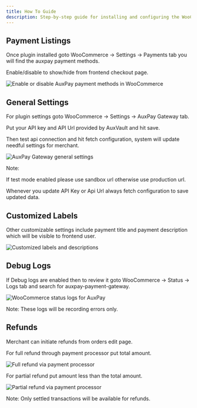 ```yaml
---
title: How To Guide
description: Step-by-step guide for installing and configuring the WooCommerce plugin.
---
```


## Payment Listings

Once plugin installed goto WooCommerce -> Settings -> Payments tab you will find the auxpay payment methods.

Enable/disable to show/hide from frontend checkout page.

![Enable or disable AuxPay payment methods in WooCommerce](/images/enable-disable.png)

## General Settings

For plugin settings goto WooCommerce -> Settings -> AuxPay Gateway tab.

Put your API key and API Url provided by AuxVault and hit save.

Then test api connection and hit fetch configuration, system will update needful settings for merchant.

![AuxPay Gateway general settings](/images/large-General-settings.png)

Note:

If test mode enabled please use sandbox url otherwise use production url.

Whenever you update API Key or Api Url always fetch configuration to save updated data.

## Customized Labels

Other customizable settings include payment title and payment description which will be visible to frontend user.

![Customized labels and descriptions](/images/large-Customized-settings.png)

## Debug Logs

If Debug logs are enabled then to review it goto WooCommerce -> Status -> Logs tab and search for auxpay-payment-gateway.

![WooCommerce status logs for AuxPay](/images/large-Status-logs.png)

Note: These logs will be recording errors only.

## Refunds

Merchant can initiate refunds from orders edit page.

For full refund through payment processor put total amount.

![Full refund via payment processor](/images/large-Full-refund.png)

For partial refund put amount less than the total amount.

![Partial refund via payment processor](/images/large-Partial-refund.png)

Note: Only settled transactions will be available for refunds.